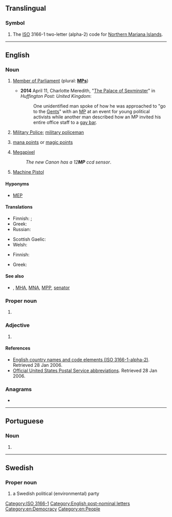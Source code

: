 {{also|mp|Mp|.mp|m.p.|M-p}}
==Translingual==

===Symbol===
{{head|mul|symbol}}

# The [[ISO]] 3166-1 two-letter (alpha-2) code for [[Northern Mariana Islands]].

[[Category:ISO 3166-1]]

----

==English==
{{wikipedia}}

===Noun===
{{en-noun|~}}

# {{lb|en|politics}} [[Member of Parliament]] (plural: '''[[MPs]]''')
#* '''2014''' April 11, Charlotte Meredith, "[http://www.huffingtonpost.co.uk/2014/04/11/sexual-harassment-parliament-_n_5130551.html The Palace of Sexminster]" in ''Huffington Post: United Kingdom'':
#*: One unidentified man spoke of how he was approached to "go to the [[gents|Gents]]" with an [[MP]] at an event for young political activists while another man described how an MP invited his entire office staff to a [[gay bar]].
# {{lb|en|military}} [[military police|Military Police]]; [[military policeman]]
# {{lb|en|fantasy|_|RPG|fantasy|_|board games|fantasy|_|video games}} [[mana points]] or [[magic points]]
# [[megapixel|Megapixel]]
#: ''The new Canon has a 12'''MP''' ccd sensor''.
# [[machine pistol|Machine Pistol]]

====Hyponyms====
* [[MEP]] {{qualifier|EU|politics}}

====Translations====
{{trans-top|Member of Parliament}}
* Finnish: {{t|fi|kans.ed.}} {{q|nat'l parliament}}; {{t+|fi|MEP}} {{q|Eur. Parliament}}
* Greek: {{t+|el|βουλευτής|m|f|sc=Grek}}
* Russian: {{t+|ru|нарде́п|m}} {{qualifier|people's deputy in Russia}}
{{trans-mid}}
* Scottish Gaelic: {{t|gd|BP}}
* Welsh: {{t|cy|AS}}
{{trans-bottom}}

{{trans-top|Military Police}}
* Finnish: {{t+|fi|SP}}
{{trans-mid}}
* Greek: {{t|el|ΣΝ|sc=Grek}}
{{trans-bottom}}

====See also====
* {{sense|parliament}} {{l|en|MLA}}, [[MHA]], [[MNA]], [[MPP]], [[senator]]

===Proper noun===
{{en-proper noun}}

# {{lb|en|geography}} {{initialism of|en|[[Mandatory Palestine]]}}

===Adjective===
{{en-adj|-}}

# {{lb|en|video games}} {{initialism of|en|multiplayer}}

====References====
* [https://web.archive.org/web/20060128044332/http://www.iso.ch/iso/en/prods-services/iso3166ma/02iso-3166-code-lists/list-en1.html English country names and code elements (ISO 3166-1-alpha-2)]. Retrieved 28 Jan 2006.
* [https://web.archive.org/web/20070225150423/http://www.usps.com/ncsc/lookups/abbreviations.html Official United States Postal Service abbreviations]. Retrieved 28 Jan 2006.

===Anagrams===
* {{anagrams|en|a=mp|P. M.|P.M.|PM|p.m.|pm}}

[[Category:English post-nominal letters]]
[[Category:en:Democracy]]
[[Category:en:People]]

----

==Portuguese==

===Noun===
{{pt-noun|f|s}}

# {{initialism of|pt|medida provisória}}

----

==Swedish==

===Proper noun===
{{head|sv|proper noun}}

# {{init of|sv|[[w:sv:Miljöpartiet de Gröna|Miljöpartiet de Gröna]]|dot=;}} a Swedish political (environmental) party